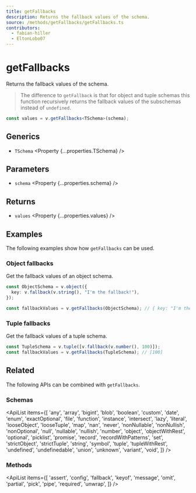 ```yaml
---
title: getFallbacks
description: Returns the fallback values of the schema.
source: /methods/getFallbacks/getFallbacks.ts
contributors:
  - fabian-hiller
  - EltonLobo07
---
```



# getFallbacks

Returns the fallback values of the schema.

> The difference to <Link href='../getFallback/'>`getFallback`</Link> is that for object and tuple schemas this function recursively returns the fallback values of the subschemas instead of `undefined`.

```ts
const values = v.getFallbacks<TSchema>(schema);
```

## Generics

- `TSchema` <Property {...properties.TSchema} />

## Parameters

- `schema` <Property {...properties.schema} />

## Returns

- `values` <Property {...properties.values} />

## Examples

The following examples show how `getFallbacks` can be used.

### Object fallbacks

Get the fallback values of an object schema.

```ts
const ObjectSchema = v.object({
  key: v.fallback(v.string(), "I'm the fallback!"),
});

const fallbackValues = v.getFallbacks(ObjectSchema); // { key: "I'm the fallback!" }
```

### Tuple fallbacks

Get the fallback values of a tuple schema.

```ts
const TupleSchema = v.tuple([v.fallback(v.number(), 100)]);
const fallbackValues = v.getFallbacks(TupleSchema); // [100]
```

## Related

The following APIs can be combined with `getFallbacks`.

### Schemas

<ApiList
  items={[
    'any',
    'array',
    'bigint',
    'blob',
    'boolean',
    'custom',
    'date',
    'enum',
    'exactOptional',
    'file',
    'function',
    'instance',
    'intersect',
    'lazy',
    'literal',
    'looseObject',
    'looseTuple',
    'map',
    'nan',
    'never',
    'nonNullable',
    'nonNullish',
    'nonOptional',
    'null',
    'nullable',
    'nullish',
    'number',
    'object',
    'objectWithRest',
    'optional',
    'picklist',
    'promise',
    'record',
    'recordWithPatterns',
    'set',
    'strictObject',
    'strictTuple',
    'string',
    'symbol',
    'tuple',
    'tupleWithRest',
    'undefined',
    'undefinedable',
    'union',
    'unknown',
    'variant',
    'void',
  ]}
/>

### Methods

<ApiList
  items={[
    'assert',
    'config',
    'fallback',
    'keyof',
    'message',
    'omit',
    'partial',
    'pick',
    'pipe',
    'required',
    'unwrap',
  ]}
/>
